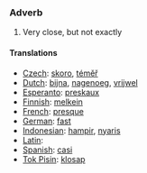 ===Adverb===

#Very close, but not exactly

====Translations====
*[[Czech]]: [[skoro]], [[téměř]]
*[[Dutch]]: [[bijna]], [[nagenoeg]], [[vrijwel]]
*[[Esperanto]]: [[preskaux]]
*[[Finnish]]: [[melkein]]
*[[French]]: [[presque]]
*[[German]]: [[fast]]
*[[Indonesian]]: [[hampir]], [[nyaris]]
*[[Latin]]: [[]]
*[[Spanish]]: [[casi]]
*[[Tok Pisin]]: [[klosap]]